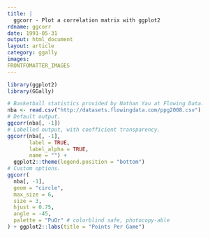 ```yaml
---
title: |
  ggcorr - Plot a correlation matrix with ggplot2
rdname: ggcorr
date: 1991-05-31
output: html_document
layout: article
category: ggally
images:
FRONTFOMATTER_IMAGES
---
```


```r
library(ggplot2)
library(GGally)
```

```r
# Basketball statistics provided by Nathan Yau at Flowing Data.
nba <- read.csv("http://datasets.flowingdata.com/ppg2008.csv")
# Default output.
ggcorr(nba[, -1])
# Labelled output, with coefficient transparency.
ggcorr(nba[, -1],
       label = TRUE,
       label_alpha = TRUE,
       name = "") +
  ggplot2::theme(legend.position = "bottom")
# Custom options.
ggcorr(
  nba[, -1],
  geom = "circle",
  max_size = 6,
  size = 3,
  hjust = 0.75,
  angle = -45,
  palette = "PuOr" # colorblind safe, photocopy-able
) + ggplot2::labs(title = "Points Per Game")



```